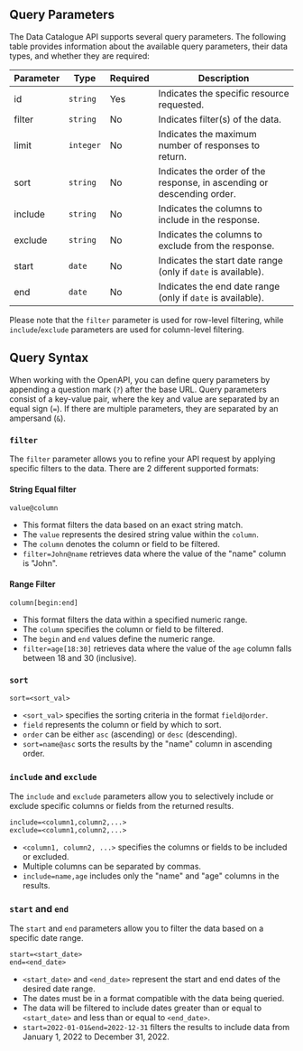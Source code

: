 ## Query Parameters

The Data Catalogue API supports several query parameters. The following table provides information about the available query parameters, their data types, and whether they are required:

| Parameter | Type      | Required | Description                                                            |
| --------- | --------- | -------- | ---------------------------------------------------------------------- |
| id        | `string`  | Yes      | Indicates the specific resource requested.                             |
| filter    | `string`  | No       | Indicates filter(s) of the data.                                       |
| limit     | `integer` | No       | Indicates the maximum number of responses to return.                   |
| sort      | `string`  | No       | Indicates the order of the response, in ascending or descending order. |
| include   | `string`  | No       | Indicates the columns to include in the response.                      |
| exclude   | `string`  | No       | Indicates the columns to exclude from the response.                    |
| start     | `date`    | No       | Indicates the start date range (only if `date` is available).          |
| end       | `date`    | No       | Indicates the end date range (only if `date` is available).            |

Please note that the `filter` parameter is used for row-level filtering, while `include`/`exclude` parameters are used for column-level filtering.

## Query Syntax

When working with the OpenAPI, you can define query parameters by appending a question mark (`?`) after the base URL. Query parameters consist of a key-value pair, where the key and value are separated by an equal sign (`=`). If there are multiple parameters, they are separated by an ampersand (`&`).

### `filter`

The `filter` parameter allows you to refine your API request by applying specific filters to the data. There are 2 different supported formats:

#### String Equal filter

```
value@column
```

- This format filters the data based on an exact string match.
- The `value` represents the desired string value within the `column`.
- The `column` denotes the column or field to be filtered.
- `filter=John@name` retrieves data where the value of the "name" column is "John".

#### Range Filter

```
column[begin:end]
```

- This format filters the data within a specified numeric range.
- The `column` specifies the column or field to be filtered.
- The `begin` and `end` values define the numeric range.
- `filter=age[18:30]` retrieves data where the value of the `age` column falls between 18 and 30 (inclusive).

### `sort`

```
sort=<sort_val>
```

- `<sort_val>` specifies the sorting criteria in the format `field@order`.
- `field` represents the column or field by which to sort.
- `order` can be either `asc` (ascending) or `desc` (descending).
- `sort=name@asc` sorts the results by the "name" column in ascending order.

### `include` and `exclude`

The `include` and `exclude` parameters allow you to selectively include or exclude specific columns or fields from the returned results.

```
include=<column1,column2,...>
exclude=<column1,column2,...>
```

- `<column1, column2, ...>` specifies the columns or fields to be included or excluded.
- Multiple columns can be separated by commas.
- `include=name,age` includes only the "name" and "age" columns in the results.

### `start` and `end`

The `start` and `end` parameters allow you to filter the data based on a specific date range.

```
start=<start_date>
end=<end_date>
```

- `<start_date>` and `<end_date>` represent the start and end dates of the desired date range.
- The dates must be in a format compatible with the data being queried.
- The data will be filtered to include dates greater than or equal to `<start_date>` and less than or equal to `<end_date>`.
- `start=2022-01-01&end=2022-12-31` filters the results to include data from January 1, 2022 to December 31, 2022.
